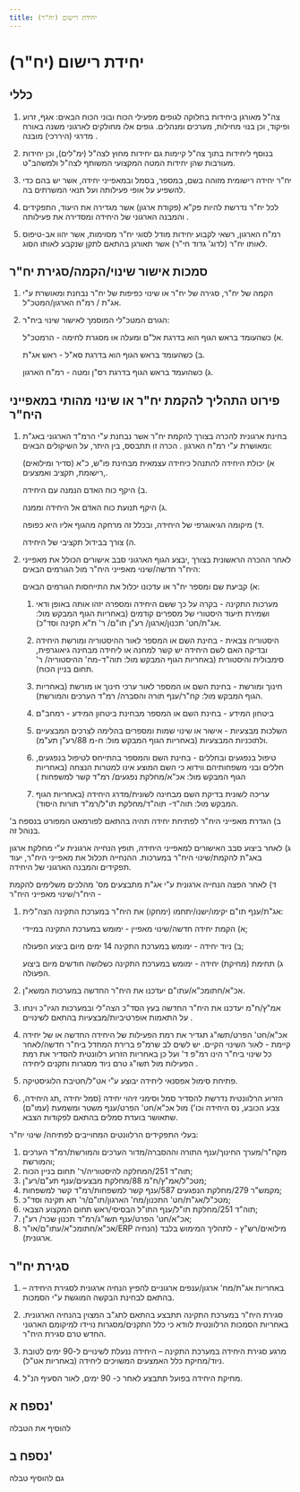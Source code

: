 ```yaml
---
title: יחידת רישום (יח"ר)
---
```



# יחידת רישום (יח"ר)

## כללי

1) צה"ל מאורגן ביחידות בחלוקה לגופים מפעילי הכוח ובוני הכוח הבאים: אגף, זרוע ופיקוד, וכן בנוי מחילות, מערכים ומנהלים. גופים אלו מחולקים לארגוני משנה באורח מדרגי (היררכי) מובנה . 

2)  בנוסף ליחידות בתוך צה"ל קיימות גם יחידות מחוץ לצה"ל (ימ"לים), וכן יחידות מעורבות שהן יחידות המטה המקצועי המשותף לצה"ל ולמשהב"ט. 

3) יח"ר  יחידה רישומית מזוהה בשם, במספר, בסמל ובמאפייני יחידה, אשר יש בהם כדי להשפיע על אופי פעילותה ועל תנאי המשרתים בה. 

4) לכל יח"ר נדרשת להיות פק"א (פקודת ארגון) אשר מגדירה את היעוד, התפקידים והמבנה הארגוני של היחידה ומסדירה את פעילותה  . 

5) רמ"ח הארגון, רשאי לקבוע יחידות מודל לסוגי יח"ר מסוימות, אשר יהוו אב-טיפוס לאותו יח"ר (לדוג' גדוד חי"ר) אשר תאורגן בהתאם לתקן שנקבע לאותו  הסוג. 

## סמכות אישור שינוי/הקמה/סגירת יח"ר

1) הקמה של יח"ר, סגירה של יח"ר או שינוי כפיפות של יח"ר נבחנת ומאושרת ע"י אג"ת / רמ"ח הארגון/המטכ"ל.  

2) הגורם המטכ"לי המוסמך לאישור שינוי ביח"ר: 

   א)  כשהעומד בראש הגוף הוא בדרגת אל"ם ומעלה או מסגרת לחימה - הרמטכ"ל. 
   
   ב)  כשהעומד בראש הגוף הוא בדרגת סא"ל - ראש אג"ת. 
   
   ג)  כשהועמד בראש הגוף בדרגת רס"ן ומטה - רמ"ח הארגון. 

##	פירוט התהליך להקמת יח"ר או שינוי מהותי במאפייני היח"ר 

1) בחינת ארגונית להכרה בצורך להקמת יח"ר אשר נבחנת ע"י הרמ"ד הארגוני באג"ת ומאושרת ע"י רמ"ח הארגון . 
הכרה זו תתבסס, בין היתר, על השיקולים הבאים:  

   א) יכולת היחידה להתנהל כיחידה עצמאית מבחינת פו"ש, כ"א (סדיר ומילואים) ,רישומת, תקציב ואמצעים. 

   ב) היקף כוח האדם הנמנה עם היחידה. 

   ג) היקף תנועת כוח האדם אל היחידה וממנה. 

   ד) מיקומה הגיאוגרפי של היחידה, ובכלל זה מרחקה מהגוף אליו היא כפופה.  

   ה) צורך בבידול תקציבי של היחידה. 

2) לאחר ההכרה הראשונית בצורך ,יבצע הגוף הארגוני סבב אישורים הכולל את מאפייני היח"ר חדשה/שינוי מאפייני היח"ר מול הגורמים הבאים: 

   א) קביעת שם ומספר יח"ר או עדכונו יכלול את התייחסות הגורמים הבאים:  

      1) מערכות התקינה - בקרה על כך ששם היחידה ומספרה יזהו אותה באופן ודאי ושמירת תיעוד היסטורי של מספרים קודמים (באחריות הגוף המבקש מול:  אג"ת/חט' תכנון/ארגון/ רע"ן תו"ם/ ר' ת"א תקינה וסד"כ). 

      2) היסטוריה צבאית - בחינת השם או המספר לאור ההיסטוריה ומורשת היחידה ובדיקה האם לשם היחידה יש קשר למחנה או ליחידה מבחינה גיאוגרפית, סימבולית והיסטורית (באחריות הגוף המבקש מול: תוה"ד-מח' ההיסטוריה/ ר' תחום בניין הכוח). 

      3) חינוך ומורשת - בחינת השם או המספר לאור ערכי חינוך או מורשת 
      (באחריות הגוף המבקש מול: קח"ר/ענף תורה והסברה/ רמ"ד הערכים והמורשת). 

      4) ביטחון המידע - בחינת השם או המספר מבחינת ביטחון המידע - רמחב"ם  

      5) השלכות מבצעיות - אישור או שינוי שמות ומספרים בהלימה לצרכים המבצעיים ולתוכניות המבצעיות (באחריות הגוף המבקש מול: ח-מ 88/רע"ן תע"מ).  

      6) טיפול בנפגעים ובחללים - בחינת השם והמספר בהתייחס לטיפול בנפגעים, חללים ובני משפחותיהם ווידוא כי השם המוצע אינו למטרות הנצחה (באחריות הגוף המבקש מול: אכ"א/מחלקת נפגעים/ רמ"ד קשר למשפחות )

      7) עריכה לשונית בדיקת השם מבחינה לשונית/מדרג היחידה (באחריות הגוף המבקש מול: תוה"ד- תוה"ד/מחלקת תו"ל/רמ"ד תורות היסוד). 

ב) הגדרת מאפייני היח"ר לפתיחת יחידה תהיה בהתאם לפורמאט המפורט בנספח ב' בנוהל זה. 

ג) לאחר ביצוע סבב האישורים למאפייני היחידה, תופץ הנחייה ארגונית ע"י מחלקת ארגון באג"ת להקמת/שינוי היח"ר במערכות. ההנחייה תכלול את מאפייני היח"ר, יעוד תפקידים והמבנה הארגוני של היחידה. 

ד) לאחר הפצה הנחייה ארגונית ע"י אג"ת מתבצעים מס' מהלכים משלימים להקמת היח"ר/שינוי מאפייני היח"ר -  

   1) אג"ת/ענף תו"ם יקימו/ישנו/יתחמו (ימחקו) את היח"ר במערכת התקינה הצה"לית: 
   
      א) הקמת יחידה חדשה/שינוי מאפיין - ימומש במערכת התקינה במיידי; 
      
      ב) ניוד יחידה  - ימומש במערכת התקינה 14 ימים מיום ביצוע הפעולה; 
   
      ג) תחימת (מחיקת) יחידה - ימומש במערכת התקינה כשלושה חודשים מיום ביצוע הפעולה. 
   
   2) אכ"א/חתומכ"א/עתו"ם יעדכנו את היח"ר החדשה במערכות המשא"ן. 
   
   3) אמ"ץ/ח"מ יעדכנו את היח"ר החדשה בעץ הסד"כ הצה"לי ובמערכות הגיו"כ וינחו על התאמות אופרטיביות/מבצעיות בהתאם לשינויים . 
   
   4) אכ"א/חט' הפרט/תשו"ג תגדיר את רמת הפעילות של היחידה החדשה או של יחידה קיימת - לאור השינוי הקיים. יש לשים לב שרמ"פ ברירת המחדל ביח"ר חדשה/לאחר כל שינוי ביח"ר הינו רמ"פ ד' ועל כן באחריות  הזרוע רלוונטית להסדיר את רמת הפעילות מול תשו"ג טרם ניוד מסגרות ותקנים ליחידה  . 
   
   5) פתיחת סימול אפסנאי ליחידה יבוצע ע"י אט"ל/חטיבת הלוגיסטיקה.  
   
   6) הזרוע הרלוונטית נדרשת להסדיר סמל וסימני זיהוי יחידה  (סמל יחידה ,תג היחידה, צבע הכובע, נס היחידה וכו') מול אכ"א/חט' הפרט/ענף משטר ומשמעת (עמו"ם) שתאושר בועדת סמלים בהתאם לפקודות הצבא.   

<Callout type="info">
   בעלי התפקידים הרלוונטים המחוייבים לפתיחה/ שינוי יח"ר:

   1) מקח"ר/מערך החינוך/ענף התורה וההסברה/מדור הערכים והמורשת/רמ"ד הערכים והמורשת;  
   2) תוה"ד 251/המחלקה להיסטוריה/ר' תחום בניין הכוח;  
   3) מטכ"ל/אמ"ץ/ח"מ 88/מחלקת מבצעים/ענף תע"ם/רע"ן;  
   4) מקמש"ר 279/מחלקת הנפגעים 587/ענף קשר למשפחות/רמ"ד קשר למשפחות;  
   5) מטכ"ל/אג"ת/חט' התכנון/מח' הארגון/תו"ם/ר' תא תקינה וסד"כ; 
   6) תוה"ד 251/מחלקת תו"ל/ענף התו"ל הבסיסי/ראש תחום המקצוע הצבאי;  
   7) אכ"א/חט' הפרט/ענף תשו"ג/רמ"ד תכנון שכר/ רע"ן;  
   8) אכ"א/חתומכ"א/עתו"ם/או"ר/ERP מילואים/רש"ץ - לתהליך המימוש בלבד 
   (הנחיה ארגונית). 
</Callout>

## סגירת יח"ר

1) באחריות אג"ת/מח' ארגון/ענפים ארגוניים להפיץ הנחיה ארגונית לסגירת היחידה – בהתאם לבחינת הבקשה המוגשת ע"י הסמכות. 

2) סגירת היח"ר במערכת התקינה תתבצע בהתאם לתג"ב המצוין בהנחיה הארגונית. באחריות הסמכות הרלוונטית לוודא כי כלל התקנים/מסגרות נויידו למיקומם הארגוני החדש טרם סגירת היח"ר. 

3) מרגע סגירת היחידה במערכת התקינה – היחידה ננעלת לשינויים ל-90 ימים לטובת ניוד/מחיקת כלל האמצעים המשויכים ליחידה (באחריות אט"ל). 

4) מחיקת היחידה בפועל תתבצע לאחר כ- 90 ימים, לאור הסעיף הנ"ל. 

## נספח א'

להוסיף את הטבלה

## נספח ב' 

גם להוסיף טבלה
